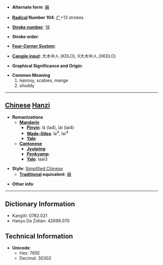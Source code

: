 * '''Alternate form''': [[癩]]

* '''[[Wiktionary:Chinese radical index| Radical]] Number 104''': [[Wiktionary:Chinese radical index 疒|疒]]+13 strokes

* '''[[Wiktionary:Chinese total strokes index|Stroke number]]''': [[Wiktionary:Chinese total strokes index 18|18]]

* '''Stroke order''': 

* '''[[Wiktionary:Chinese four corner index|Four-Corner System]]''': 

* '''[[Wiktionary:Chinese Cangjie index|Cangjie input]]''': 大木中人 (KDLO), X大木中人 (XKDLO)

* '''Graphical Significance and Origin''': 

* '''Common Meaning'''
*#leprosy, scabies, mange
*# shoddy


----

== [[Chinese]] [[Hanzi]] ==

* '''Romanizations'''
** '''[[Mandarin]]'''
*** '''[[Pinyin]]''': là (la4), lài (lai4)
*** '''[[Wade-Giles]]''': la<sup>4</sup>, lai<sup>4</sup>
*** '''[[Yale]]''': 
** '''[[Cantonese]]'''
*** '''[[Jyutping]]''':
*** '''[[Penkyamp]]''': 
*** '''[[Yale]]''': laai3

* '''Style''': [[Simplified Chinese]] 
** '''[[Traditional Chinese|Traditional]] equivalent''': [[癩]]

* '''Other info''': 

----

== Dictionary Information ==

* KangXi: 0782.021
* Hanyu Da Zidian: 42699.070

== Technical Information ==

* '''Unicode''':
** Hex: 765E
** Decimal: 30302